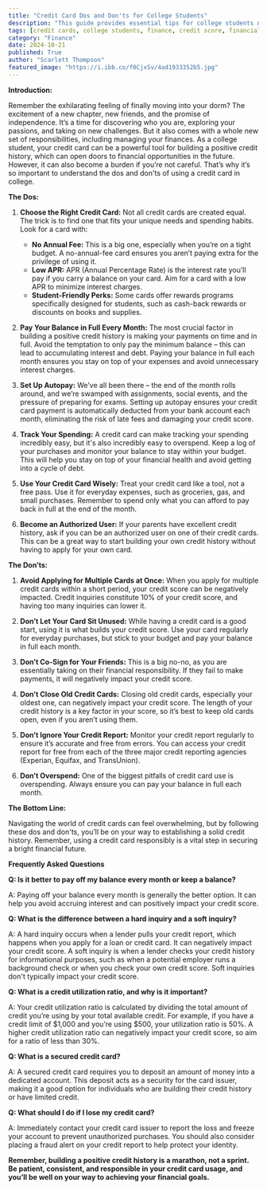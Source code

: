 ```yaml
---
title: "Credit Card Dos and Don'ts for College Students"
description: "This guide provides essential tips for college students navigating credit cards, covering smart choices, responsible use, and avoiding common pitfalls for building positive credit history and financial stability."
tags: [credit cards, college students, finance, credit score, financial literacy, budgeting, debt, money management, personal finance, financial responsibility]
category: "Finance"
date: 2024-10-21
published: True
author: "Scarlett Thompson"
featured_image: "https://i.ibb.co/f0CjxSv/4ad1933352b5.jpg"
---
```



**Introduction:**

Remember the exhilarating feeling of finally moving into your dorm?  The excitement of a new chapter, new friends, and the promise of independence.  It’s a time for discovering who you are, exploring your passions, and taking on new challenges.  But it also comes with a whole new set of responsibilities, including managing your finances. As a college student, your credit card can be a powerful tool for building a positive credit history, which can open doors to financial opportunities in the future. However, it can also become a burden if you’re not careful. That’s why it’s so important to understand the dos and don'ts of using a credit card in college.

**The Dos:**

1. **Choose the Right Credit Card:** Not all credit cards are created equal.  The trick is to find one that fits your unique needs and spending habits.  Look for a card with:

    * **No Annual Fee:**  This is a big one, especially when you’re on a tight budget. A no-annual-fee card ensures you aren’t paying extra for the privilege of using it.
    * **Low APR:**  APR (Annual Percentage Rate) is the interest rate you’ll pay if you carry a balance on your card. Aim for a card with a low APR to minimize interest charges.
    * **Student-Friendly Perks:** Some cards offer rewards programs specifically designed for students, such as cash-back rewards or discounts on books and supplies.

2. **Pay Your Balance in Full Every Month:** The most crucial factor in building a positive credit history is making your payments on time and in full.  Avoid the temptation to only pay the minimum balance – this can lead to accumulating interest and debt. Paying your balance in full each month ensures you stay on top of your expenses and avoid unnecessary interest charges.

3. **Set Up Autopay:** We’ve all been there – the end of the month rolls around, and we’re swamped with assignments, social events, and the pressure of preparing for exams.  Setting up autopay ensures your credit card payment is automatically deducted from your bank account each month, eliminating the risk of late fees and damaging your credit score.

4. **Track Your Spending:**  A credit card can make tracking your spending incredibly easy, but it's also incredibly easy to overspend.  Keep a log of your purchases and monitor your balance to stay within your budget. This will help you stay on top of your financial health and avoid getting into a cycle of debt.

5. **Use Your Credit Card Wisely:**  Treat your credit card like a tool, not a free pass.  Use it for everyday expenses, such as groceries, gas, and small purchases.  Remember to spend only what you can afford to pay back in full at the end of the month.

6. **Become an Authorized User:** If your parents have excellent credit history, ask if you can be an authorized user on one of their credit cards. This can be a great way to start building your own credit history without having to apply for your own card.

**The Don’ts:**

1. **Avoid Applying for Multiple Cards at Once:** When you apply for multiple credit cards within a short period, your credit score can be negatively impacted. Credit inquiries constitute 10% of your credit score, and having too many inquiries can lower it.

2. **Don’t Let Your Card Sit Unused:** While having a credit card is a good start, using it is what builds your credit score.  Use your card regularly for everyday purchases, but stick to your budget and pay your balance in full each month.

3. **Don’t Co-Sign for Your Friends:** This is a big no-no, as you are essentially taking on their financial responsibility. If they fail to make payments, it will negatively impact your credit score.

4. **Don’t Close Old Credit Cards:** Closing old credit cards, especially your oldest one, can negatively impact your credit score.  The length of your credit history is a key factor in your score, so it’s best to keep old cards open, even if you aren’t using them.

5. **Don’t Ignore Your Credit Report:** Monitor your credit report regularly to ensure it’s accurate and free from errors.  You can access your credit report for free from each of the three major credit reporting agencies (Experian, Equifax, and TransUnion). 

6. **Don’t Overspend:**  One of the biggest pitfalls of credit card use is overspending.  Always ensure you can pay your balance in full each month.

**The Bottom Line:**

Navigating the world of credit cards can feel overwhelming, but by following these dos and don'ts, you’ll be on your way to establishing a solid credit history. Remember, using a credit card responsibly is a vital step in securing a bright financial future.

**Frequently Asked Questions**

**Q: Is it better to pay off my balance every month or keep a balance?**

A:  Paying off your balance every month is generally the better option.  It can help you avoid accruing interest and can positively impact your credit score.

**Q:  What is the difference between a hard inquiry and a soft inquiry?**

A: A hard inquiry occurs when a lender pulls your credit report, which happens when you apply for a loan or credit card.  It can negatively impact your credit score.  A soft inquiry is when a lender checks your credit history for informational purposes, such as when a potential employer runs a background check or when you check your own credit score.  Soft inquiries don't typically impact your credit score.

**Q:  What is a credit utilization ratio, and why is it important?**

A:  Your credit utilization ratio is calculated by dividing the total amount of credit you’re using by your total available credit.  For example, if you have a credit limit of $1,000 and you’re using $500, your utilization ratio is 50%. A higher credit utilization ratio can negatively impact your credit score, so aim for a ratio of less than 30%.

**Q:  What is a secured credit card?**

A:  A secured credit card requires you to deposit an amount of money into a dedicated account.  This deposit acts as a security for the card issuer, making it a good option for individuals who are building their credit history or have limited credit.

**Q: What should I do if I lose my credit card?**

A:  Immediately contact your credit card issuer to report the loss and freeze your account to prevent unauthorized purchases.  You should also consider placing a fraud alert on your credit report to help protect your identity.

**Remember, building a positive credit history is a marathon, not a sprint. Be patient, consistent, and responsible in your credit card usage, and you’ll be well on your way to achieving your financial goals.**